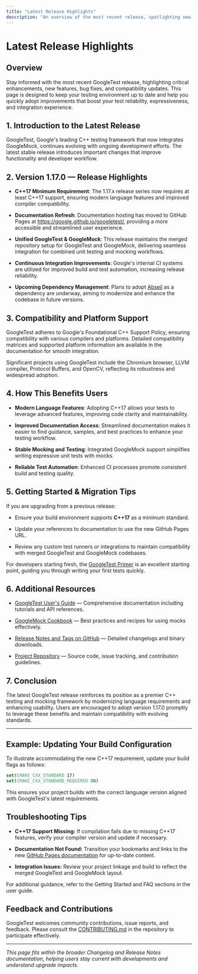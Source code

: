 ```yaml
---
title: "Latest Release Highlights"
description: "An overview of the most recent release, spotlighting new features, enhancements, bug fixes, and compatibility updates. This page keeps users up to date with what’s new and encourages swift adoption of improvements."
---
```


# Latest Release Highlights

## Overview

Stay informed with the most recent GoogleTest release, highlighting critical enhancements, new features, bug fixes, and compatibility updates. This page is designed to keep your testing environment up to date and help you quickly adopt improvements that boost your test reliability, expressiveness, and integration experience.

## 1. Introduction to the Latest Release

GoogleTest, Google's leading C++ testing framework that now integrates GoogleMock, continues evolving with ongoing development efforts. The latest stable release introduces important changes that improve functionality and developer workflow.

## 2. Version 1.17.0 — Release Highlights

- **C++17 Minimum Requirement**: The 1.17.x release series now requires at least C++17 support, ensuring modern language features and improved compiler compatibility.

- **Documentation Refresh**: Documentation hosting has moved to GitHub Pages at https://google.github.io/googletest/, providing a more accessible and streamlined user experience.

- **Unified GoogleTest & GoogleMock**: This release maintains the merged repository setup for GoogleTest and GoogleMock, delivering seamless integration for combined unit testing and mocking workflows.

- **Continuous Integration Improvements**: Google's internal CI systems are utilized for improved build and test automation, increasing release reliability.

- **Upcoming Dependency Management**: Plans to adopt [Abseil](https://github.com/abseil/abseil-cpp) as a dependency are underway, aiming to modernize and enhance the codebase in future versions.

## 3. Compatibility and Platform Support

GoogleTest adheres to Google's Foundational C++ Support Policy, ensuring compatibility with various compilers and platforms. Detailed compatibility matrices and supported platform information are available in the documentation for smooth integration.

Significant projects using GoogleTest include the Chromium browser, LLVM compiler, Protocol Buffers, and OpenCV, reflecting its robustness and widespread adoption.

## 4. How This Benefits Users

- **Modern Language Features**: Adopting C++17 allows your tests to leverage advanced features, improving code clarity and maintainability.

- **Improved Documentation Access**: Streamlined documentation makes it easier to find guidance, samples, and best practices to enhance your testing workflow.

- **Stable Mocking and Testing**: Integrated GoogleMock support simplifies writing expressive unit tests with mocks.

- **Reliable Test Automation**: Enhanced CI processes promote consistent build and testing quality.

## 5. Getting Started & Migration Tips

If you are upgrading from a previous release:

- Ensure your build environment supports **C++17** as a minimum standard.

- Update your references to documentation to use the new GitHub Pages URL.

- Review any custom test runners or integrations to maintain compatibility with merged GoogleTest and GoogleMock codebases.

For developers starting fresh, the [GoogleTest Primer](https://google.github.io/googletest/primer.html) is an excellent starting point, guiding you through writing your first tests quickly.

## 6. Additional Resources

- [GoogleTest User's Guide](https://google.github.io/googletest/) — Comprehensive documentation including tutorials and API references.

- [GoogleMock Cookbook](https://google.github.io/googletest/gmock_cook_book.html) — Best practices and recipes for using mocks effectively.

- [Release Notes and Tags on GitHub](https://github.com/google/googletest/releases) — Detailed changelogs and binary downloads.

- [Project Repository](https://github.com/google/googletest) — Source code, issue tracking, and contribution guidelines.

## 7. Conclusion

The latest GoogleTest release reinforces its position as a premier C++ testing and mocking framework by modernizing language requirements and enhancing usability. Users are encouraged to adopt version 1.17.0 promptly to leverage these benefits and maintain compatibility with evolving standards.

---

## Example: Updating Your Build Configuration

To illustrate accommodating the new C++17 requirement, update your build flags as follows:

```cmake
set(CMAKE_CXX_STANDARD 17)
set(CMAKE_CXX_STANDARD_REQUIRED ON)
```

This ensures your project builds with the correct language version aligned with GoogleTest's latest requirements.

## Troubleshooting Tips

- **C++17 Support Missing:** If compilation fails due to missing C++17 features, verify your compiler version and update if necessary.

- **Documentation Not Found:** Transition your bookmarks and links to the new [GitHub Pages documentation](https://google.github.io/googletest/) for up-to-date content.

- **Integration Issues:** Review your project linkage and build to reflect the merged GoogleTest and GoogleMock layout.

For additional guidance, refer to the Getting Started and FAQ sections in the user guide.

## Feedback and Contributions

GoogleTest welcomes community contributions, issue reports, and feedback. Please consult the [CONTRIBUTING.md](https://github.com/google/googletest/blob/main/CONTRIBUTING.md) in the repository to participate effectively.


---

*This page fits within the broader Changelog and Release Notes documentation, helping users stay current with developments and understand upgrade impacts.*